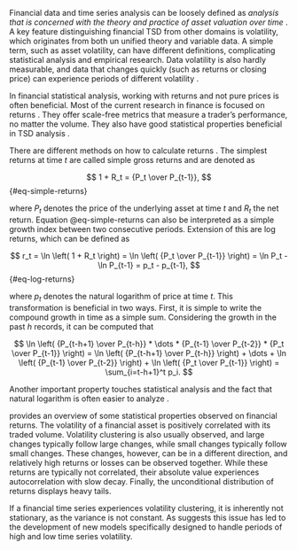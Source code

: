Financial data and time series analysis can be loosely defined as *analysis that is concerned with the theory and
practice of asset valuation over time* \parencite[Chap. 1]{Tsay2005_AnalysisFinancialTime}. A key feature
distinguishing financial TSD from other domains is volatility, which originates from both un unified theory and
variable data. A simple term, such as asset volatility, can have different definitions, complicating statistical
analysis and empirical research. Data volatility is also hardly measurable, and data that changes quickly (such as
returns or closing price) can experience periods of different volatility
\parencite[Chap. 1]{Tsay2005_AnalysisFinancialTime}.

In financial statistical analysis, working with returns and not pure prices is often beneficial. Most of the current
research in finance is focused on returns \parencite[Chap. 1]{Tsay2005_AnalysisFinancialTime}. They offer scale-free
metrics that measure a trader's performance, no matter the volume. They also have good statistical properties
beneficial in TSD analysis \parencite[Chap. 1.4]{CampbellEtAl1998_ECONOMETRICSFINANCIALMARKETS}.

There are different methods on how to calculate returns \parencite[Chap. 1.1]{Tsay2005_AnalysisFinancialTime}. The
simplest returns at time $t$ are called simple gross returns and are denoted as

$$
1 + R_t = {P_t \over P_{t-1}},
$$ {#eq-simple-returns}

where $P_t$ denotes the price of the underlying asset at time $t$ and $R_t$ the net return. Equation @eq-simple-returns
can also be interpreted as a simple growth index between two consecutive periods. Extension of this are log returns,
which can be defined as

$$
r_t =
\ln \left( 1 + R_t \right) =
\ln \left( {P_t \over P_{t-1}} \right) =
\ln P_t - \ln P_{t-1} = p_t - p_{t-1},
$$ {#eq-log-returns}

where $p_t$ denotes the natural logarithm of price at time $t$. This transformation is beneficial in two ways. First,
it is simple to write the compound growth in time as a simple sum. Considering the growth in the past $h$ records, it
can be computed that

$$
\ln \left( {P_{t-h+1} \over P_{t-h}} * \dots * {P_{t-1} \over P_{t-2}} * {P_t \over P_{t-1}} \right) =
\ln \left( {P_{t-h+1} \over P_{t-h}} \right) + \dots + \ln \left( {P_{t-1} \over P_{t-2}} \right) + \ln \left( {P_t \over P_{t-1}} \right) =
\sum_{i=t-h+1}^t p_i.
$$

Another important property touches statistical analysis and the fact that natural logarithm is often easier to analyze
\parencite[Chap. 1.1]{Tsay2005_AnalysisFinancialTime}.

\parencite[Chap. 1]{Cont2007_VolatilityClusteringFinancial} provides an overview of some statistical properties
observed on financial returns. The volatility of a financial asset is positively correlated with its traded volume.
Volatility clustering is also usually observed, and large changes typically follow large changes, while small changes
typically follow small changes. These changes, however, can be in a different direction, and relatively high returns or
losses can be observed together. While these returns are typically not correlated, their absolute value experiences
autocorrelation with slow decay. Finally, the unconditional distribution of returns displays heavy tails.

If a financial time series experiences volatility clustering, it is inherently not stationary, as the variance is not
constant. As \parencite[Chap. 1]{Cont2007_VolatilityClusteringFinancial} suggests this issue has led to the development
of new models specifically designed to handle periods of high and low time series volatility.